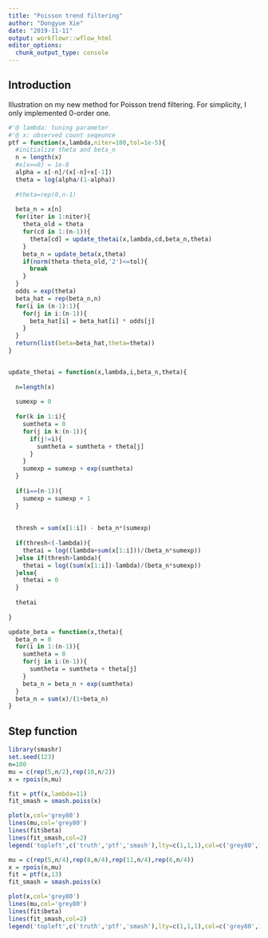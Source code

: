 ```yaml
---
title: "Poisson trend filtering"
author: "Dongyue Xie"
date: "2019-11-11"
output: workflowr::wflow_html
editor_options:
  chunk_output_type: console
---
```


## Introduction

Illustration on my new method for Poisson trend filtering. For simplicity, I only implemented 0-order one.

```r
#'@ lambda: tuning parameter
#'@ x: observed count seqeunce
ptf = function(x,lambda,niter=100,tol=1e-5){
  #initialize theta and beta_n
  n = length(x)
  #x[x==0] = 1e-8
  alpha = x[-n]/(x[-n]+x[-1])
  theta = log(alpha/(1-alpha))
  
  #theta=rep(0,n-1)
  
  beta_n = x[n]
  for(iter in 1:niter){
    theta_old = theta
    for(cd in 1:(n-1)){
      theta[cd] = update_thetai(x,lambda,cd,beta_n,theta)
    }
    beta_n = update_beta(x,theta)
    if(norm(theta-theta_old,'2')<=tol){
      break
    }
  }
  odds = exp(theta)
  beta_hat = rep(beta_n,n)
  for(i in (n-1):1){
    for(j in i:(n-1)){
      beta_hat[i] = beta_hat[i] * odds[j]
    }
  }
  return(list(beta=beta_hat,theta=theta))
}


update_thetai = function(x,lambda,i,beta_n,theta){
  
  n=length(x)
  
  sumexp = 0
  
  for(k in 1:i){
    sumtheta = 0
    for(j in k:(n-1)){
      if(j!=i){
        sumtheta = sumtheta + theta[j]
      }
    }
    sumexp = sumexp + exp(sumtheta)
  }
  
  if(i==(n-1)){
    sumexp = sumexp + 1
  }
  
  
  thresh = sum(x[1:i]) - beta_n*(sumexp)
  
  if(thresh<(-lambda)){
    thetai = log((lambda+sum(x[1:i]))/(beta_n*sumexp))
  }else if(thresh>lambda){
    thetai = log((sum(x[1:i])-lambda)/(beta_n*sumexp))
  }else{
    thetai = 0
  }
  
  thetai
  
}

update_beta = function(x,theta){
  beta_n = 0
  for(i in 1:(n-1)){
    sumtheta = 0
    for(j in i:(n-1)){
      sumtheta = sumtheta + theta[j]
    }
    beta_n = beta_n + exp(sumtheta)
  }
  beta_n = sum(x)/(1+beta_n)
}
```

## Step function

```r
library(smashr)
set.seed(123)
n=100
mu = c(rep(5,n/2),rep(10,n/2))
x = rpois(n,mu)

fit = ptf(x,lambda=11)
fit_smash = smash.poiss(x)

plot(x,col='grey80')
lines(mu,col='grey80')
lines(fit$beta)
lines(fit_smash,col=2)
legend('topleft',c('truth','ptf','smash'),lty=c(1,1,1),col=c('grey80',1,2))
```


```r
mu = c(rep(5,n/4),rep(8,n/4),rep(11,n/4),rep(6,n/4))
x = rpois(n,mu)
fit = ptf(x,13)
fit_smash = smash.poiss(x)

plot(x,col='grey80')
lines(mu,col='grey80')
lines(fit$beta)
lines(fit_smash,col=2)
legend('topleft',c('truth','ptf','smash'),lty=c(1,1,1),col=c('grey80',1,2))
```
